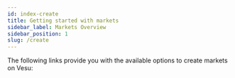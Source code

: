```yaml
---
id: index-create
title: Getting started with markets
sidebar_label: Markets Overview
sidebar_position: 1
slug: /create
---
```



The following links provide you with the available options to create markets on Vesu:

 <div class="row">
 <div class="col">
     <Card
        title="Getting started with markets"
        description="Learn all about lending markets"
        page="/create/market-basics"
        />
 </div>
 </div>

 <div class="row">
 <div class="col">
     <Card
        title="Create new lending markets"
        description="Learn how to create a new lending market"
        page="/create/create-market"
        />
 </div>
 </div>

  <div class="row">
 <div class="col">
     <Card
        title="Enable new lending markets"
        description="Learn how to enable a new lending market on the Vesu UI"
        page="/create/enable-market"
        />
 </div>
 </div>